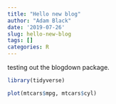 ```yaml
---
title: "Hello new blog"
author: "Adam Black"
date: '2019-07-26'
slug: hello-new-blog
tags: []
categories: R
---
```



testing out the blogdown package. 

```r
library(tidyverse)
```

```r
plot(mtcars$mpg, mtcars$cyl)
```

